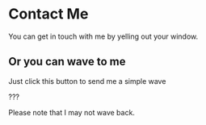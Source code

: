 
# Contact Me

You can get in touch with me by yelling out your window.

## Or you can wave to me

Just click this button to send me a simple wave

???

<Wave />

Please note that I may not wave back.
